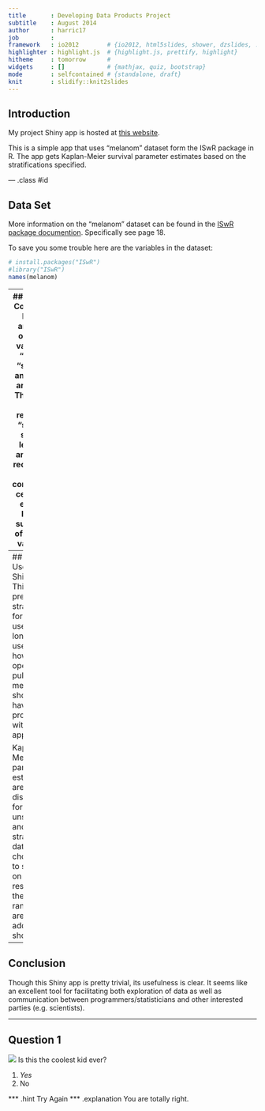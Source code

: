 ```yaml
---
title       : Developing Data Products Project
subtitle    : August 2014
author      : harric17
job         : 
framework   : io2012        # {io2012, html5slides, shower, dzslides, ...}
highlighter : highlight.js  # {highlight.js, prettify, highlight}
hitheme     : tomorrow      # 
widgets     : []            # {mathjax, quiz, bootstrap}
mode        : selfcontained # {standalone, draft}
knit        : slidify::knit2slides
---
```

## Introduction

<p>My project Shiny app is hosted at <a href="http://harric17.shinyapps.io/project/">this website</a>.
</p>

<p>This is a simple app that uses "melanom" dataset form the ISwR package in R.  The app gets Kaplan-Meier survival parameter estimates based on the stratifications specified.  </p>

--- .class #id 

## Data Set

<p>More information on the "melanom" dataset can be found in the  <a href="http://cran.r-project.org/web/packages/ISwR/ISwR.pdf">ISwR package documention</a>.  Specifically see page 18.
</p>

To save you some trouble here are the variables in the dataset:
```r
# install.packages("ISwR")
#library("ISwR")
names(melanom)
```


---
## Dataset Continued
In this analysis only the variables "days", "status", and "sex" are used.  The Shiny app regroups "status" so that levels 2 and 3 are recoded to 0 and considered censored events.  Here a summary of the sex variable:
```r
table(melanom$sex)
```
For the sex variable 1 is female and 2 is male.

---
## How to Use the Shiny App
This app is pretty straight forward to use.  As long as the user knows how to operate a pulldown menu they should have no problem with this app.

Kaplain-Meier parameter estimates are displayed for both unstratfied and stratified data.  When choosing to stratify on sex the results of the log-rank test are additionally shown.

---
## Conclusion

Though this Shiny app is pretty trivial, its usefulness is clear.  It seems like an excellent tool for facilitating both exploration of data as well as communication between programmers/statisticians and other interested parties (e.g. scientists).

---

## Question 1

<img src="http://i.imgur.com/0Y5Dy7y.jpg">
Is this the coolest kid ever?

1. _Yes_
2. No

*** .hint Try Again
*** .explanation You are totally right.

